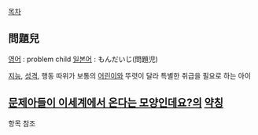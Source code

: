 [[목차]]

== 問題兒 ==
[[영어]] : problem child
[[일본어]] : もんだいじ(問題児)

[[지능]], [[성격]], 행동 따위가 보통의 [[어린이]]와 뚜렷이 달라 특별한 취급을 필요로 하는 아이

== [[문제아들이 이세계에서 온다는 모양인데요%3F|문제아들이 이세계에서 온다는 모양인데요?]]의 [[약칭]] ==
항목 참조
